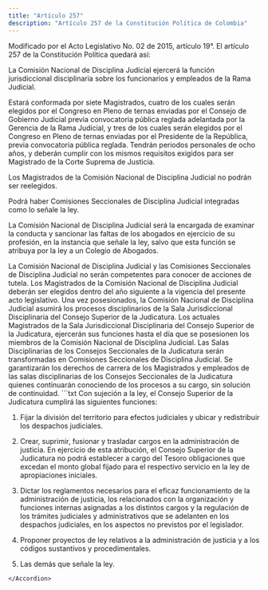 ```yaml
---
title: "Artículo 257"
description: "Artículo 257 de la Constitución Política de Colombia"
---
```


<Warning>Modificado por el Acto Legislativo No. 02 de 2015, artículo 19°. El artículo 257 de la Constitución Política quedará así: </Warning>

La Comisión Nacional de Disciplina Judicial ejercerá la función jurisdiccional disciplinaria sobre los funcionarios y empleados de la Rama Judicial.

Estará conformada por siete Magistrados, cuatro de los cuales serán elegidos por el Congreso en Pleno de ternas enviadas por el Consejo de Gobierno Judicial previa convocatoria pública reglada adelantada por la Gerencia de la Rama Judicial, y tres de los cuales serán elegidos por el Congreso en Pleno de ternas enviadas por el Presidente de la República, previa convocatoria pública reglada. Tendrán periodos personales de ocho años, y deberán cumplir con los mismos requisitos exigidos para ser Magistrado de la Corte Suprema de Justicia.

Los Magistrados de la Comisión Nacional de Disciplina Judicial no podrán ser reelegidos.

Podrá haber Comisiones Seccionales de Disciplina Judicial integradas como lo señale la ley.

La Comisión Nacional de Disciplina Judicial será la encargada de examinar la conducta y sancionar las faltas de los abogados en ejercicio de su profesión, en la instancia que señale la ley, salvo que esta función se atribuya por la ley a un Colegio de Abogados. 

<AccordionGroup>
    <Accordion
        title="Parágrafo"
        defaultOpen
    >
    La Comisión Nacional de Disciplina Judicial y las Comisiones Seccionales de Disciplina Judicial no serán competentes para conocer de acciones de tutela. 
    </Accordion>
    <Accordion
        title="Parágrafo transitorio 1°"
        defaultOpen
    >
    Los Magistrados de la Comisión Nacional de Disciplina Judicial deberán ser elegidos dentro del año siguiente a la vigencia del presente acto legislativo. Una vez posesionados, la Comisión Nacional de Disciplina Judicial asumirá los procesos disciplinarios de la Sala Jurisdiccional Disciplinaria del Consejo Superior de la Judicatura. Los actuales Magistrados de la Sala Jurisdiccional Disciplinaria del Consejo Superior de la Judicatura, ejercerán sus funciones hasta el día que se posesionen los miembros de la Comisión Nacional de Disciplina Judicial. Las Salas Disciplinarias de los Consejos Seccionales de la Judicatura serán transformadas en Comisiones Seccionales de Disciplina Judicial. Se garantizarán los derechos de carrera de los Magistrados y empleados de las salas disciplinarias de los Consejos Seccionales de la Judicatura quienes continuarán conociendo de los procesos a su cargo, sin solución de continuidad.
    </Accordion>
</AccordionGroup>

<Accordion title="Artículo original antes de la modificación:">
```txt
Con sujeción a la ley, el Consejo Superior de la Judicatura cumplirá
las siguientes funciones:

1. Fijar la división del territorio para efectos judiciales y ubicar y
redistribuir los despachos judiciales.

2. Crear, suprimir, fusionar y trasladar cargos en la administración
de justicia. En ejercicio de esta atribución, el Consejo Superior de
la Judicatura no podrá establecer a cargo del Tesoro obligaciones que
excedan el monto global fijado para el respectivo servicio en la ley
de apropiaciones iniciales.

3. Dictar los reglamentos necesarios para el eficaz funcionamiento de
la administración de justicia, los relacionados con la organización y
funciones internas asignadas a los distintos cargos y la regulación de
los trámites judiciales y administrativos que se adelanten en los
despachos judiciales, en los aspectos no previstos por el legislador.

4. Proponer proyectos de ley relativos a la administración de justicia
y a los códigos sustantivos y procedimentales.

5. Las demás que señale la ley.
```
</Accordion>

